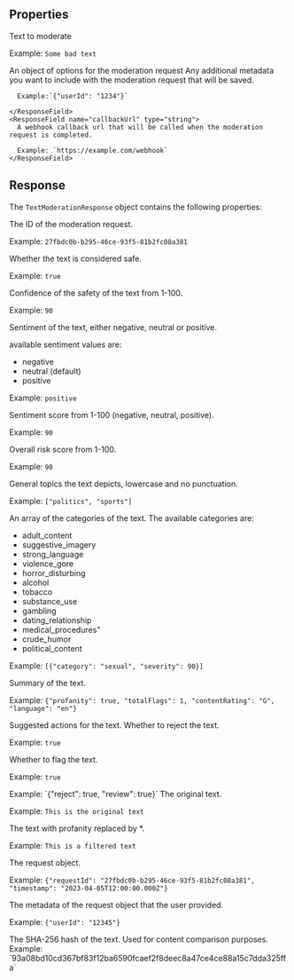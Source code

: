 ## Properties

<ResponseField name="text" type="string" required>
Text to moderate

Example: `Some bad text`

</ResponseField>

<ResponseField name="options" type="object" exp>
  An object of options for the moderation request
  <Expandable title="Options" defaultOpen>
    <ResponseField name="meta" type="object">
      Any additional metadata you want to include with the moderation request that will be saved.

      Example:`{"userId": "1234"}`

    </ResponseField>
    <ResponseField name="callbackUrl" type="string">
      A webhook callback url that will be called when the moderation request is completed.

      Example: `https://example.com/webhook`
    </ResponseField>

  </Expandable>
</ResponseField>

## Response

The `TextModerationResponse` object contains the following properties:

<ResponseField name="id" type="string" required>
The ID of the moderation request.

Example: `27fbdc0b-b295-46ce-93f5-81b2fc08a381`

</ResponseField>

<ResponseField name="isSafe" type="boolean" required>
Whether the text is considered safe.

Example: `true`

</ResponseField>

<ResponseField name="confidence" type="number" required>
Confidence of the safety of the text from 1-100.

Example: `90`

</ResponseField>

<ResponseField name="sentiment" type="string" required>
Sentiment of the text, either negative, neutral or positive.

available sentiment values are:

- negative
- neutral (default)
- positive

Example: `positive`

</ResponseField>

<ResponseField name="sentimentScore" type="number" required>
Sentiment score from 1-100 (negative, neutral, positive).

Example: `90`

</ResponseField>

<ResponseField name="riskScores" type="object" required>
Overall risk score from 1-100.

Example: `90`

</ResponseField>

<ResponseField name="topics" type="array" required>
General topics the text depicts, lowercase and no punctuation.

Example: `["politics", "sports"]`

</ResponseField>

<ResponseField name="nsfwCategories" type="array" required>
An array of the categories of the text.
The available categories are:

- adult_content
- suggestive_imagery
- strong_language
- violence_gore
- horror_disturbing
- alcohol
- tobacco
- substance_use
- gambling
- dating_relationship
- medical_procedures"
- crude_humor
- political_content

Example: `[{"category": "sexual", "severity": 90}]`

</ResponseField>

<ResponseField name="summary" type="object" required>
Summary of the text.

Example: `{"profanity": true, "totalFlags": 1, "contentRating": "G", "language": "en"}`

</ResponseField>

<ResponseField name="suggestedActions" type="object" required>
Suggested actions for the text.

<Expandable title="Suggested Actions" defaultOpen>
  <ResponseField name="reject" type="boolean" required>
  Whether to reject the text.

Example: `true`

  </ResponseField>

  <ResponseField name="review" type="boolean" required>
  Whether to flag the text.

Example: `true`

  </ResponseField>
</Expandable>
Example: `{"reject": true, "review": true}`

</ResponseField>

<ResponseField name="content" type="string" required>
The original text.

Example: `This is the original text`

</ResponseField>

<ResponseField name="filteredContent" type="string" required>
The text with profanity replaced by *.

Example: `This is a filtered text`

</ResponseField>

<ResponseField name="request" type="object" required>
The request object.

Example: `{"requestId": "27fbdc0b-b295-46ce-93f5-81b2fc08a381", "timestamp": "2023-04-05T12:00:00.000Z"}`

</ResponseField>

<ResponseField name="meta" type="object" required>
The metadata of the request object that the user provided.

Example: `{"userId": "12345"}`

</ResponseField>

<ResponseField name="hash" type="string" required>
The SHA-256 hash of the text.
Used for content comparison purposes.
Example: `93a08bd10cd367bf83f12ba6590fcaef2f8deec8a47ce4ce88a15c7dda325ffa`

</ResponseField>
